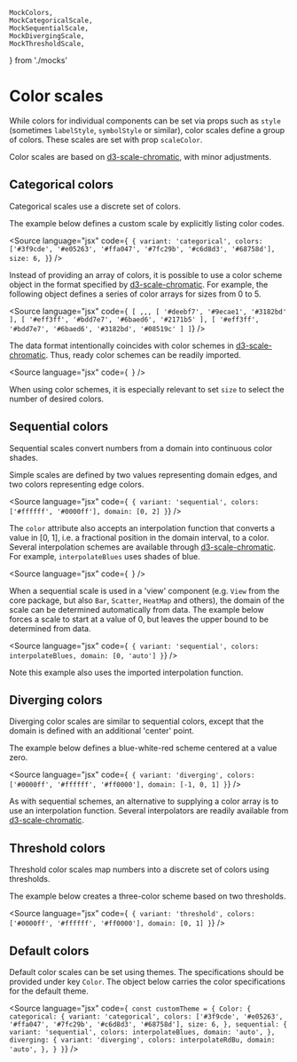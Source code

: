     MockColors,
    MockCategoricalScale,
    MockSequentialScale,
    MockDivergingScale,
    MockThresholdScale,
} from './mocks'

<Meta title="Core/Props/Color scales" />

# Color scales

While colors for individual components can be set via props such as `style`
(sometimes `labelStyle`, `symbolStyle` or similar), color scales define a group of colors.
These scales are set with prop `scaleColor`.

<ArgTypes of={MockColors} />

Color scales are based on [d3-scale-chromatic](https://github.com/d3/d3-scale-chromatic), with minor adjustments.

## Categorical colors

Categorical scales use a discrete set of colors.

<ArgTypes of={MockCategoricalScale} />

The example below defines a custom scale by explicitly listing color codes.

<Source
    language="jsx"
    code={`
{
  variant: 'categorical',
  colors: ['#3f9cde', '#e05263', '#ffa047', '#7fc29b', '#c6d8d3', '#68758d'],
  size: 6,
}`}
/>

Instead of providing an array of colors, it is possible to use a color scheme object in the format
specified by [d3-scale-chromatic](https://github.com/d3/d3-scale-chromatic).
For example, the following object defines a series of color arrays for sizes from 0 to 5.

<Source
    language="jsx"
    code={`
[
   ,,,
  [ '#deebf7', '#9ecae1', '#3182bd' ],
  [ '#eff3ff', '#bdd7e7', '#6baed6', '#2171b5' ],
  [ '#eff3ff', '#bdd7e7', '#6baed6', '#3182bd', '#08519c' ]
]`}
/>

The data format intentionally coincides with color schemes in
[d3-scale-chromatic](https://github.com/d3/d3-scale-chromatic).
Thus, ready color schemes can be readily imported.

<Source
    language="jsx"
    code={`
`}
/>

When using color schemes, it is especially relevant to set `size` to select
the number of desired colors.

## Sequential colors

Sequential scales convert numbers from a domain into continuous color shades.

<ArgTypes of={MockSequentialScale} />

Simple scales are defined by two values
representing domain edges, and two colors representing edge colors.

<Source
    language="jsx"
    code={`
{
  variant: 'sequential',
  colors: ['#ffffff', '#0000ff'],
  domain: [0, 2]
}`}
/>

The `color` attribute also accepts an interpolation function that converts a value in [0, 1],
i.e. a fractional position in the domain interval, to a color.
Several interpolation schemes are available through [d3-scale-chromatic](https://github.com/d3/d3-scale-chromatic).
For example, `interpolateBlues` uses shades of blue.

<Source
    language="jsx"
    code={`
`}
/>

When a sequential scale is used in a 'view' component (e.g. `View` from the core package, but also `Bar`, `Scatter`, `HeatMap` and others), the domain of the scale can be determined automatically from data. The example below forces a scale to start at a value of 0, but leaves the upper bound to be determined from data.

<Source
    language="jsx"
    code={`
{
  variant: 'sequential',
  colors: interpolateBlues,
  domain: [0, 'auto']
}`}
/>

Note this example also uses the imported interpolation function.

## Diverging colors

Diverging color scales are similar to sequential colors, except that the domain is defined with an additional 'center'
point.

<ArgTypes of={MockDivergingScale} />

The example below defines a blue-white-red scheme centered at a value zero.

<Source
    language="jsx"
    code={`
{
  variant: 'diverging',
  colors: ['#0000ff', '#ffffff', '#ff0000'],
  domain: [-1, 0, 1]
}`}
/>

As with sequential schemes, an alternative to supplying a color array is to use an interpolation function.
Several interpolators are readily available from [d3-scale-chromatic](https://github.com/d3/d3-scale-chromatic).

## Threshold colors

Threshold color scales map numbers into a discrete set of colors using thresholds.

<ArgTypes of={MockThresholdScale} />

The example below creates a three-color scheme based on two thresholds.

<Source
    language="jsx"
    code={`
{
  variant: 'threshold',
  colors: ['#0000ff', '#ffffff', '#ff0000'],
  domain: [0, 1]
}`}
/>

## Default colors

Default color scales can be set using themes. The specifications should be provided under key `Color`.
The object below carries the color specifications for the default theme.

<Source
    language="jsx"
    code={`
const customTheme = {
  Color: {
    categorical: {
        variant: 'categorical',
        colors: ['#3f9cde', '#e05263', '#ffa047', '#7fc29b', '#c6d8d3', '#68758d'],
        size: 6,
    },
    sequential: {
        variant: 'sequential',
        colors: interpolateBlues,
        domain: 'auto',
    },
    diverging: {
        variant: 'diverging',
        colors: interpolateRdBu,
        domain: 'auto',
    },
  }
}`}
/>
